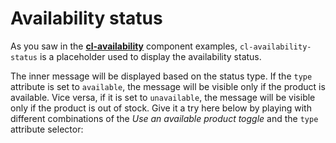 
<Meta of={Stories} />

# Availability status

As you saw in the [**cl-availability**](?path=/docs/components-availability-cl-availability--basic) component examples, `cl-availability-status` is a placeholder used to display the availability status.

The inner message will be displayed based on the status type. If the `type` attribute is set to `available`, the message will be visible only if the product is available. Vice versa, if it is set to `unavailable`, the message will be visible only if the product is out of stock. Give it a try here below by playing with different combinations of the *Use an available product toggle* and the `type` attribute selector:

<Canvas sourceState="shown" of={Stories.Basic} />

<ArgsTable story="Basic" />
